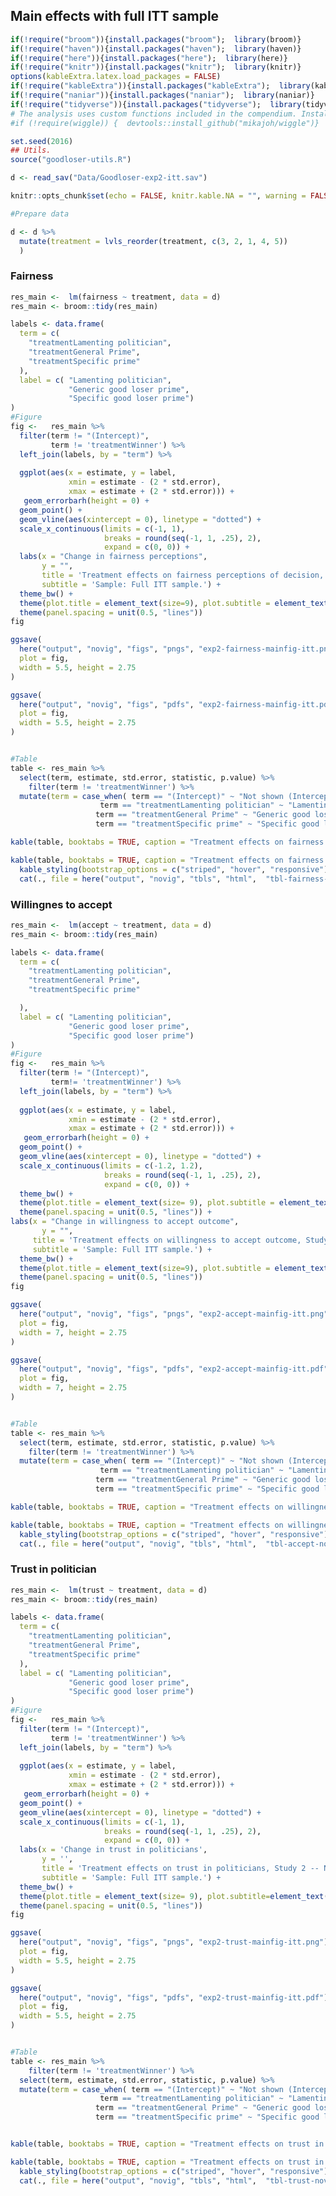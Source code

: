 ## Main effects with full ITT sample

```r
if(!require("broom")){install.packages("broom");  library(broom)}
if(!require("haven")){install.packages("haven");  library(haven)}
if(!require("here")){install.packages("here");  library(here)}
if(!require("knitr")){install.packages("knitr");  library(knitr)}
options(kableExtra.latex.load_packages = FALSE) 
if(!require("kableExtra")){install.packages("kableExtra");  library(kableExtra)}
if(!require("naniar")){install.packages("naniar");  library(naniar)}
if(!require("tidyverse")){install.packages("tidyverse");  library(tidyverse)}
# The analysis uses custom functions included in the compendium. Install the included pkg with `devtools::install()` or just install from github with:
#if (!require(wiggle)) {  devtools::install_github("mikajoh/wiggle")}

set.seed(2016)
## Utils. 
source("goodloser-utils.R")

d <- read_sav("Data/Goodloser-exp2-itt.sav")

knitr::opts_chunk$set(echo = FALSE, knitr.kable.NA = "", warning = FALSE, message = FALSE)
```

```r
#Prepare data

d <- d %>%
  mutate(treatment = lvls_reorder(treatment, c(3, 2, 1, 4, 5)) 
  )
``` 

### Fairness
```r

res_main <-  lm(fairness ~ treatment, data = d) 
res_main <- broom::tidy(res_main)

labels <- data.frame(
  term = c(
    "treatmentLamenting politician",
    "treatmentGeneral Prime",
    "treatmentSpecific prime"
  ),
  label = c( "Lamenting politician",
             "Generic good loser prime",
             "Specific good loser prime")
)
#Figure
fig <-   res_main %>%
  filter(term != "(Intercept)",
         term != 'treatmentWinner') %>% 
  left_join(labels, by = "term") %>% 
  
  ggplot(aes(x = estimate, y = label,
             xmin = estimate - (2 * std.error),
             xmax = estimate + (2 * std.error))) +
   geom_errorbarh(height = 0) +
  geom_point() +
  geom_vline(aes(xintercept = 0), linetype = "dotted") +
  scale_x_continuous(limits = c(-1, 1),
                     breaks = round(seq(-1, 1, .25), 2),
                     expand = c(0, 0)) +
  labs(x = "Change in fairness perceptions",
       y = "",
       title = 'Treatment effects on fairness perceptions of decision, Study 2 -- Norwegian vignette.',
       subtitle = 'Sample: Full ITT sample.') +
  theme_bw() +
  theme(plot.title = element_text(size=9), plot.subtitle = element_text(size = 8), plot.margin = unit(c(2, 2, 2, 2), "mm"), axis.text.x=element_text(size=rel(0.7))) +
  theme(panel.spacing = unit(0.5, "lines"))
fig

ggsave(
  here("output", "novig", "figs", "pngs", "exp2-fairness-mainfig-itt.png"),
  plot = fig,
  width = 5.5, height = 2.75
)

ggsave(
  here("output", "novig", "figs", "pdfs", "exp2-fairness-mainfig-itt.pdf"),
  plot = fig,
  width = 5.5, height = 2.75
)


#Table
table <- res_main %>% 
  select(term, estimate, std.error, statistic, p.value) %>% 
    filter(term != 'treatmentWinner') %>% 
  mutate(term = case_when( term == "(Intercept)" ~ "Not shown (Intercept)",
                    term == "treatmentLamenting politician" ~ "Lamenting politician",
                   term == "treatmentGeneral Prime" ~ "Generic good loser prime", 
                   term == "treatmentSpecific prime" ~ "Specific good loser prime"))

kable(table, booktabs = TRUE, caption = "Treatment effects on fairness perceptions of decision, Study 2 -- Norwegian vignette. 'Sample: Full ITT sample.'", col.names = linebreak(c("Treatment value", "Estimate", "Std. Error", "t-statistic", "p value")), digits = 2)

kable(table, booktabs = TRUE, caption = "Treatment effects on fairness perceptions of decision, Study 2 -- Norwegian vignette. Sample: Full ITT sample.", col.names = linebreak(c("Treatment value", "Estimate", "Std. Error", "t-statistic", "p value")), digits = 2) %>% 
  kable_styling(bootstrap_options = c("striped", "hover", "responsive")) %>% 
  cat(., file = here("output", "novig", "tbls", "html",  "tbl-fairness-novig-itt.html"))
```
       
### Willingnes to accept
```r

res_main <-  lm(accept ~ treatment, data = d) 
res_main <- broom::tidy(res_main)

labels <- data.frame(
  term = c(
    "treatmentLamenting politician",
    "treatmentGeneral Prime",
    "treatmentSpecific prime"

  ),
  label = c( "Lamenting politician",
             "Generic good loser prime",
             "Specific good loser prime")
)
#Figure
fig <-   res_main %>%
  filter(term != "(Intercept)",
         term!= 'treatmentWinner') %>% 
  left_join(labels, by = "term") %>% 
  
  ggplot(aes(x = estimate, y = label,
             xmin = estimate - (2 * std.error),
             xmax = estimate + (2 * std.error))) +
   geom_errorbarh(height = 0) +
  geom_point() +
  geom_vline(aes(xintercept = 0), linetype = "dotted") +
  scale_x_continuous(limits = c(-1.2, 1.2),
                     breaks = round(seq(-1, 1, .25), 2),
                     expand = c(0, 0)) +
  theme_bw() +
  theme(plot.title = element_text(size= 9), plot.subtitle = element_text(size = 8), plot.margin = unit(c(2, 2, 2, 2), "mm"), axis.text.x=element_text(size=rel(0.7))) +
  theme(panel.spacing = unit(0.5, "lines")) +
labs(x = "Change in willingness to accept outcome",
       y = "", 
     title = 'Treatment effects on willingness to accept outcome, Study 2 -- Norwegian vignette.', 
     subtitle = 'Sample: Full ITT sample.') +
  theme_bw() +
  theme(plot.title = element_text(size=9), plot.subtitle = element_text(size=8), plot.margin = unit(c(2, 2, 2, 2), "mm"), axis.text.x=element_text(size=rel(0.7))) +
  theme(panel.spacing = unit(0.5, "lines"))
fig

ggsave(
  here("output", "novig", "figs", "pngs", "exp2-accept-mainfig-itt.png"),
  plot = fig,
  width = 7, height = 2.75
)

ggsave(
  here("output", "novig", "figs", "pdfs", "exp2-accept-mainfig-itt.pdf"),
  plot = fig,
  width = 7, height = 2.75
)


#Table
table <- res_main %>% 
  select(term, estimate, std.error, statistic, p.value) %>% 
    filter(term != 'treatmentWinner') %>% 
  mutate(term = case_when( term == "(Intercept)" ~ "Not shown (Intercept)",
                    term == "treatmentLamenting politician" ~ "Lamenting politician",
                   term == "treatmentGeneral Prime" ~ "Generic good loser prime", 
                   term == "treatmentSpecific prime" ~ "Specific good loser prime"))

kable(table, booktabs = TRUE, caption = "Treatment effects on willingness to accept decision, Study 2 -- Norwegian vignette. Sample: Full ITT sample.", col.names = linebreak(c("Treatment value", "Estimate", "Std. Error", "t-statistic", "p value")), digits = 2)

kable(table, booktabs = TRUE, caption = "Treatment effects on willingness to accept decision, Study 2 -- Norwegian vignette. Sample: Full ITT sample.", col.names = linebreak(c("Treatment value", "Estimate", "Std. Error", "t-statistic", "p value")), digits = 2) %>% 
  kable_styling(bootstrap_options = c("striped", "hover", "responsive"))  %>% 
  cat(., file = here("output", "novig", "tbls", "html",  "tbl-accept-novig-itt.html"))
```

### Trust in politician
```r

res_main <-  lm(trust ~ treatment, data = d) 
res_main <- broom::tidy(res_main)

labels <- data.frame(
  term = c(
    "treatmentLamenting politician",
    "treatmentGeneral Prime",
    "treatmentSpecific prime"
  ),
  label = c( "Lamenting politician",
             "Generic good loser prime",
             "Specific good loser prime")
)
#Figure
fig <-   res_main %>%
  filter(term != "(Intercept)",
         term != 'treatmentWinner') %>% 
  left_join(labels, by = "term") %>% 
  
  ggplot(aes(x = estimate, y = label,
             xmin = estimate - (2 * std.error),
             xmax = estimate + (2 * std.error))) +
   geom_errorbarh(height = 0) +
  geom_point() +
  geom_vline(aes(xintercept = 0), linetype = "dotted") +
  scale_x_continuous(limits = c(-1, 1),
                     breaks = round(seq(-1, 1, .25), 2),
                     expand = c(0, 0)) +
  labs(x = 'Change in trust in politicians',
       y = '',
       title = 'Treatment effects on trust in politicians, Study 2 -- Norwegian vignette.', 
       subtitle = 'Sample: Full ITT sample.') +
  theme_bw() +
  theme(plot.title = element_text(size= 9), plot.subtitle=element_text(size=8), plot.margin = unit(c(2, 2, 2, 2), "mm"), axis.text.x=element_text(size=rel(0.7))) +
  theme(panel.spacing = unit(0.5, "lines"))
fig

ggsave(
  here("output", "novig", "figs", "pngs", "exp2-trust-mainfig-itt.png"),
  plot = fig,
  width = 5.5, height = 2.75
)

ggsave(
  here("output", "novig", "figs", "pdfs", "exp2-trust-mainfig-itt.pdf"),
  plot = fig,
  width = 5.5, height = 2.75
)


#Table
table <- res_main %>% 
    filter(term != 'treatmentWinner') %>% 
  select(term, estimate, std.error, statistic, p.value) %>% 
  mutate(term = case_when( term == "(Intercept)" ~ "Not shown (Intercept)",
                    term == "treatmentLamenting politician" ~ "Lamenting politician",
                   term == "treatmentGeneral Prime" ~ "Generic good loser prime", 
                   term == "treatmentSpecific prime" ~ "Specific good loser prime"))


kable(table, booktabs = TRUE, caption = "Treatment effects on trust in politician, Study 2 -- Norwegian vignette. Sample: Full ITT sample.", col.names = linebreak(c("Treatment value", "Estimate", "Std. Error", "t-statistic", "p value")), digits = 2) 

kable(table, booktabs = TRUE, caption = "Treatment effects on trust in politician, Study 2 -- Norwegian vignette. Sample: Full ITT sample.", col.names = linebreak(c("Treatment value", "Estimate", "Std. Error", "t-statistic", "p value")), digits = 2) %>% 
  kable_styling(bootstrap_options = c("striped", "hover", "responsive"))  %>% 
  cat(., file = here("output", "novig", "tbls", "html",  "tbl-trust-novig-itt.html"))
```
